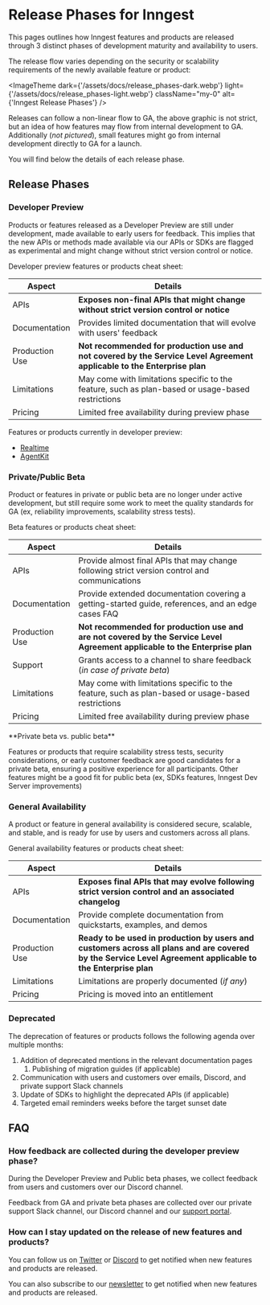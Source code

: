 


# Release Phases for Inngest

This pages outlines how Inngest features and products are released through 3 distinct phases of development maturity and availability to users.

The release flow varies depending on the security or scalability requirements of the newly available feature or product:

<ImageTheme
  dark={'/assets/docs/release_phases-dark.webp'}
  light={'/assets/docs/release_phases-light.webp'}
  className="my-0"
  alt={'Inngest Release Phases'}
/>

Releases can follow a non-linear flow to GA, the above graphic is not strict, but an idea of how features may flow from internal development to GA.
Additionally (_not pictured_), small features might go from internal development directly to GA for a launch.

You will find below the details of each release phase.


## Release Phases


### Developer Preview

Products or features released as a Developer Preview are still under development, made available to early users for feedback.
This implies that the new APIs or methods made available via our APIs or SDKs are flagged as experimental and might change without strict version control or notice.

Developer preview features or products cheat sheet:

| Aspect | Details |
|--------|---------|
| APIs | **Exposes non-final APIs that might change without strict version control or notice** |
| Documentation | Provides limited documentation that will evolve with users' feedback |
| Production Use | **Not recommended for production use and not covered by the Service Level Agreement applicable to the Enterprise plan** |
| Limitations | May come with limitations specific to the feature, such as plan-based or usage-based restrictions |
| Pricing | Limited free availability during preview phase |

Features or products currently in developer preview:

- [Realtime](/docs/features/realtime)
- [AgentKit](https://agentkit.inngest.com/)



### Private/Public Beta

Product or features in private or public beta are no longer under active development, but still require some work to meet the quality standards for GA (ex, reliability improvements, scalability stress tests).

Beta features or products cheat sheet:

| Aspect | Details |
|--------|---------|
| APIs | Provide almost final APIs that may change following strict version control and communications |
| Documentation | Provide extended documentation covering a getting-started guide, references, and an edge cases FAQ |
| Production Use | **Not recommended for production use and are not covered by the Service Level Agreement applicable to the Enterprise plan** |
| Support | Grants access to a channel to share feedback (_in case of private beta_) |
| Limitations | May come with limitations specific to the feature, such as plan-based or usage-based restrictions |
| Pricing | Limited free availability during preview phase |

<Callout variant="info">
**Private beta vs. public beta**

Features or products that require scalability stress tests, security considerations, or early customer feedback are good candidates for a private beta, ensuring a positive experience for all participants.
Other features might be a good fit for public beta (ex, SDKs features, Inngest Dev Server improvements)

</Callout>

### General Availability

A product or feature in general availability is considered secure, scalable, and stable, and is ready for use by users and customers across all plans.

General availability features or products cheat sheet:

| Aspect | Details |
|--------|---------|
| APIs | **Exposes final APIs that may evolve following strict version control and an associated changelog** |
| Documentation | Provide complete documentation from quickstarts, examples, and demos |
| Production Use | **Ready to be used in production by users and customers across all plans and are covered by the Service Level Agreement applicable to the Enterprise plan** |
| Limitations | Limitations are properly documented (_if any_) |
| Pricing | Pricing is moved into an entitlement |

### Deprecated

The deprecation of features or products follows the following agenda over multiple months:

1. Addition of deprecated mentions in the relevant documentation pages
    1. Publishing of migration guides (if applicable)
2. Communication with users and customers over emails, Discord, and private support Slack channels
3. Update of SDKs to highlight the deprecated APIs (if applicable)
4. Targeted email reminders weeks before the target sunset date



## FAQ

### How feedback are collected during the developer preview phase?

During the Developer Preview and Public beta phases, we collect feedback from users and customers over our Discord channel.

Feedback from GA and private beta phases are collected over our private support Slack channel, our Discord channel and our [support portal](https://app.inngest.com/support).


### How can I stay updated on the release of new features and products?

You can follow us on [Twitter](https://x.com/inngest) or [Discord](https://discord.gg/inngest) to get notified when new features and products are released.

You can also subscribe to our [newsletter](https://inngest.com/newsletter) to get notified when new features and products are released.

